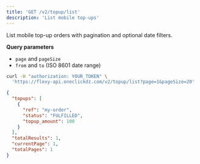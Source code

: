 ```yaml
---
title: 'GET /v2/topup/list'
description: 'List mobile top-ups'
---
```


List mobile top-up orders with pagination and optional date filters.

**Query parameters**
- `page` and `pageSize`
- `from` and `to` (ISO 8601 date range)

```bash
curl -H "authorization: YOUR_TOKEN" \
  'https://flexy-api.oneclickdz.com/v2/topup/list?page=1&pageSize=20'
```

```json
{
  "topups": [
    {
      "ref": "my-order",
      "status": "FULFILLED",
      "topup_amount": 100
    }
  ],
  "totalResults": 1,
  "currentPage": 1,
  "totalPages": 1
}
```

